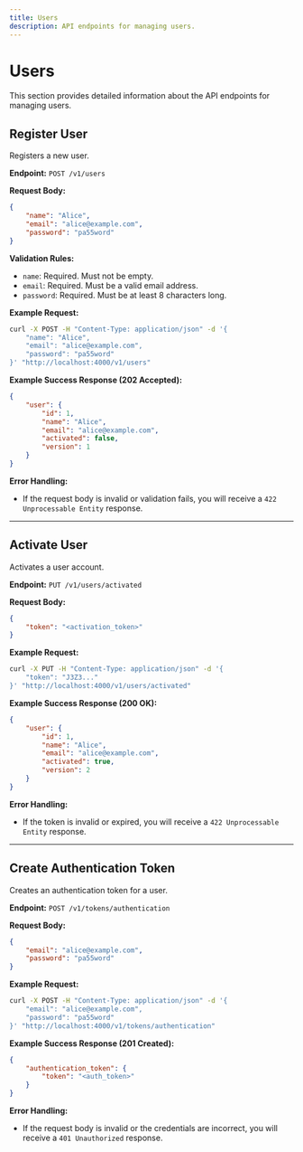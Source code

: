 ```yaml
---
title: Users
description: API endpoints for managing users.
---
```


# Users

This section provides detailed information about the API endpoints for managing users.

## Register User

Registers a new user.

**Endpoint:** `POST /v1/users`

**Request Body:**

```json
{
    "name": "Alice",
    "email": "alice@example.com",
    "password": "pa55word"
}
```

**Validation Rules:**

*   `name`: Required. Must not be empty.
*   `email`: Required. Must be a valid email address.
*   `password`: Required. Must be at least 8 characters long.

**Example Request:**

```bash
curl -X POST -H "Content-Type: application/json" -d '{
    "name": "Alice",
    "email": "alice@example.com",
    "password": "pa55word"
}' "http://localhost:4000/v1/users"
```

**Example Success Response (202 Accepted):**

```json
{
    "user": {
        "id": 1,
        "name": "Alice",
        "email": "alice@example.com",
        "activated": false,
        "version": 1
    }
}
```

**Error Handling:**

*   If the request body is invalid or validation fails, you will receive a `422 Unprocessable Entity` response.

---

## Activate User

Activates a user account.

**Endpoint:** `PUT /v1/users/activated`

**Request Body:**

```json
{
    "token": "<activation_token>"
}
```

**Example Request:**

```bash
curl -X PUT -H "Content-Type: application/json" -d '{
    "token": "J3Z3..."
}' "http://localhost:4000/v1/users/activated"
```

**Example Success Response (200 OK):**

```json
{
    "user": {
        "id": 1,
        "name": "Alice",
        "email": "alice@example.com",
        "activated": true,
        "version": 2
    }
}
```

**Error Handling:**

*   If the token is invalid or expired, you will receive a `422 Unprocessable Entity` response.

---

## Create Authentication Token

Creates an authentication token for a user.

**Endpoint:** `POST /v1/tokens/authentication`

**Request Body:**

```json
{
    "email": "alice@example.com",
    "password": "pa55word"
}
```

**Example Request:**

```bash
curl -X POST -H "Content-Type: application/json" -d '{
    "email": "alice@example.com",
    "password": "pa55word"
}' "http://localhost:4000/v1/tokens/authentication"
```

**Example Success Response (201 Created):**

```json
{
    "authentication_token": {
        "token": "<auth_token>"
    }
}
```

**Error Handling:**

*   If the request body is invalid or the credentials are incorrect, you will receive a `401 Unauthorized` response.
